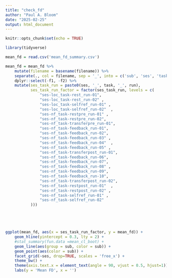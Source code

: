 ```yaml
---
title: "check_fd"
author: "Paul A. Bloom"
date: "2025-02-25"
output: html_document
---
```


```r
knitr::opts_chunk$set(echo = TRUE)
```

```r
library(tidyverse)

mean_fd = read.csv('mean_fd_summary.csv')

mean_fd = mean_fd %>%
    mutate(filename = basename(filename)) %>%
    separate(., col = filename, sep = '_', into = c('sub', 'ses', 'task', 'run', 'f1', 'f2')) %>%
    dplyr::select(-f1, -f2) %>%
    mutate(ses_task_run = paste0(ses, '_', task, '_', run),
           ses_task_run_factor = factor(ses_task_run, levels = c(
               "ses-loc_task-rest_run-01", 
               "ses-loc_task-rest_run-02" ,
               "ses-loc_task-selfref_run-01" ,
               "ses-loc_task-selfref_run-02"  ,  
               "ses-nf_task-restpre_run-01" ,
               "ses-nf_task-restpre_run-02",
               "ses-nf_task-transferpre_run-01", 
               "ses-nf_task-feedback_run-01",
               "ses-nf_task-feedback_run-02",
               "ses-nf_task-feedback_run-03" , 
               "ses-nf_task-feedback_run-04"  ,
               "ses-nf_task-feedback_run-05" ,
               "ses-nf_task-transferpost_run-01", 
               "ses-nf_task-feedback_run-06",
               "ses-nf_task-feedback_run-07",
               "ses-nf_task-feedback_run-08" ,      
               "ses-nf_task-feedback_run-09",
               "ses-nf_task-feedback_run-10",
               "ses-nf_task-transferpost_run-02",
               "ses-nf_task-restpost_run-01"  ,
               "ses-nf_task-restpost_run-02" ,
               "ses-nf_task-selfref_run-01" ,
               "ses-nf_task-selfref_run-02"     
           )))





ggplot(mean_fd, aes(x = ses_task_run_factor, y = mean_fd)) +
    geom_hline(yintercept = 0.3, lty = 2) +
    #stat_summary(fun.data =mean_cl_boot) +
    geom_line(aes(group = sub, color = sub)) +
    geom_point(aes(color = sub)) +
    facet_grid(~ses, drop=TRUE, scales = 'free_x') +
    theme_bw() +
    theme(axis.text.x = element_text(angle = 90, vjust = 0.5, hjust=1)) + 
    labs(y = 'Mean FD', x = '')





```